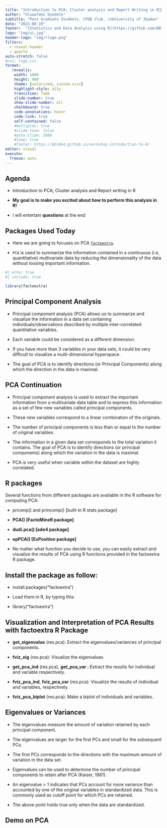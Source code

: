 ```yaml
---
title: "Introduction to PCA; Cluster analysis and Report Writing in R👨‍💻"
author: "Oluwafemi Oyedele"
subtitle: "Post Graduate Students, CPEB Club, \nUniversity of Ibadan"
date: "2023-08-19"
footer:  "[Statistics and Data Analysis using R](https://github.com/BB1464/workshop-introduction-to-R) 👨‍💻"
logo: "img/ui.jpg"
header-logo: "img/rlogo.png"
filters:
  - reveal-header
  - quarto
auto-stretch: false
#css: logo.css
format: 
   revealjs:
    width: 1600
    height: 900 
    theme: [solarized, custom.scss]
    highlight-style: a11y
    transition: fade
    slide-number: true
    show-slide-number: all
    chalkboard: true
    code-annotations: hover
    code-link: true
    self-contained: false
    #multiplex: true
    #slide-tone: false
    #auto-slide: 2000
    #loop: true
    #footer: https://bb1464.github.io/workshop-introduction-to-R/
editor: visual
execute:
  freeze: auto
---
```


## **Agenda** {.test}

::: incremental
-   Introduction to PCA; Cluster analysis and Report writing in R

-   **My goal is to make you excited about how to perform this analysis in R!**

-   I will entertain **questions** at the end
:::

## Packages Used Today {.test}

::: incremental
-   Here we are going to focuses on PCA [`factoextra`](https://rpkgs.datanovia.com/factoextra/index.html).

- `PCA` is used to summarize the information contained in a continuous (i.e, quantitative) multivariate data by reducing the dimensionality of the data without loosing important information.
:::

```r
#| echo: true
#| include: true

library(factoextra) 
```

## Principal Component Analysis {.test}

::: {.incremental}

- Principal component analysis (PCA) allows us to summarize and visualize the information in a data set containing individuals/observations described by multiple inter-correlated quantitative variables.

- Each variable could be considered as a different dimension. 

- If you have more than 3 variables in your data sets, it could be very difficult to visualize a multi-dimensional hyperspace.

- The goal of PCA is to identify directions (or Principal Components) along which the direction in the data is maximal.
:::

## PCA Continuation {.test}

:::{.incremental}

- Principal component analysis is used to extract the important information from a multivariate data table and to express this information as a set of few new variables called principal components. 

- These new variables correspond to a linear combination of the originals. 

- The number of principal components is less than or equal to the number of original variables.

- The information in a given data set corresponds to the total variation it contains. The goal of PCA is to identify directions (or principal components) along which the variation in the data is maximal.

- PCA is very useful when variable within the dataset are highly correlated.
:::

## R packages {.test}

::: {.incremental}

Several functions from different packages are available in the R software for computing PCA:

- prcomp() and princomp() [built-in R stats package]

- **PCA() [FactoMineR package]**

- **dudi.pca() [ade4 package]**

- **epPCA() [ExPosition package]**

- No matter what function you decide to use, you can easily extract and visualize the results of PCA using R functions provided in the factoextra R package.

:::

## Install the package as follow: {.test}

::: {.incremental}

- install.packages("factoextra")

- Load them in R, by typing this:

- library("factoextra")

:::

## Visualization and Interpretation of PCA Results with factoextra R Package

::: {.incremental}

- **get_eigenvalue** (res.pca): Extract the eigenvalues/variances of principal components.

- **fviz_eig** (res.pca): Visualize the eigenvalues

- **get_pca_ind** (res.pca), **get_pca_var** : Extract the results for individual and variable respectively.

- **fviz_pca_ind**, **fviz_pca_var** (res.pca): Visualize the results of individual and variables, respectively.

- **fviz_pca_biplot** (res.pca): Make a biplot of individuals and variables.
:::

## Eigenvalues or Variances {.test}

::: {.incremental}

- The eigenvalues measure the amount of variation retained by each principal component.

- The eigenvalues are larger for the first PCs and small for the subsequent PCs.

- The first PCs corresponds to the directions with the maximum amount of variation in the data set.

- Eigenvalues can be used to determine the number of principal components to retain after PCA (Kaiser, 1961).

- An eigenvalue > 1 indicates that PCs account for more variance than accounted by one of the original variables in standardized data. This is commonly used as cutoff point for which PCs are retained. 

- The above point holds true only when the data are standardized.
:::



## Demo on PCA {.test}
